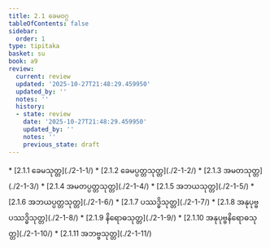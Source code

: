 ```yaml
---
title: 2.1 ခေမဝဂ္ဂ
tableOfContents: false
sidebar:
  order: 1
type: tipitaka
basket: su
book: a9
review:
  current: review
  updated: '2025-10-27T21:48:29.459950'
  updated_by: ''
  notes: ''
  history:
  - state: review
    date: '2025-10-27T21:48:29.459950'
    updated_by: ''
    notes: ''
    previous_state: draft
---
```



<ReviewStatus review={frontmatter.review} showDetails={true} />

<HypothesisAnnotation frontmatter={frontmatter} />

<DynamicBreadcrumb />



<TableOfContents book="a9" section="2.1">
* [2.1.1 ခေမသုတ္တ](./2-1-1/)
* [2.1.2 ခေမပ္ပတ္တသုတ္တ](./2-1-2/)
* [2.1.3 အမတသုတ္တ](./2-1-3/)
* [2.1.4 အမတပ္ပတ္တသုတ္တ](./2-1-4/)
* [2.1.5 အဘယသုတ္တ](./2-1-5/)
* [2.1.6 အဘယပ္ပတ္တသုတ္တ](./2-1-6/)
* [2.1.7 ပဿဒ္ဓိသုတ္တ](./2-1-7/)
* [2.1.8 အနုပုဗ္ဗပဿဒ္ဓိသုတ္တ](./2-1-8/)
* [2.1.9 နိရောဓသုတ္တ](./2-1-9/)
* [2.1.10 အနုပုဗ္ဗနိရောဓသုတ္တ](./2-1-10/)
* [2.1.11 အဘဗ္ဗသုတ္တ](./2-1-11/)
</TableOfContents>